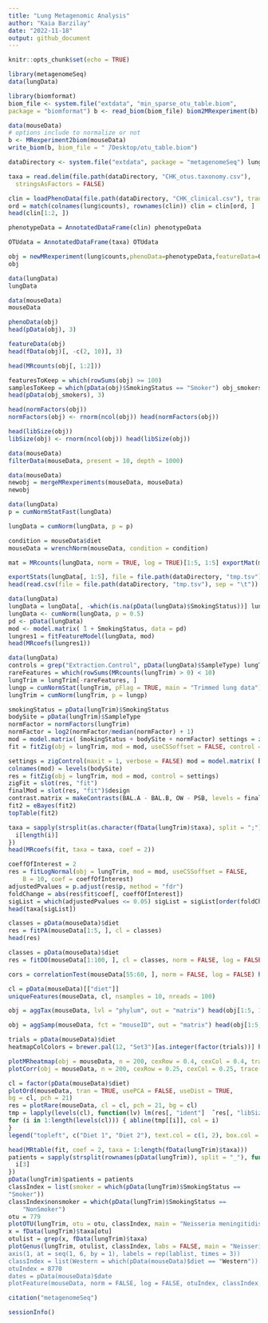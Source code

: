 ```yaml
---
title: "Lung Metagenomic Analysis"
author: "Kaia Barzilay"
date: "2022-11-18"
output: github_document
---
```


```r
knitr::opts_chunk$set(echo = TRUE)
```

```r
library(metagenomeSeq)
data(lungData)
```

```r
library(biomformat)
biom_file <- system.file("extdata", "min_sparse_otu_table.biom",
package = "biomformat") b <- read_biom(biom_file) biom2MRexperiment(b)
```

```r
data(mouseData)
# options include to normalize or not
b <- MRexperiment2biom(mouseData)
write_biom(b, biom_file = " ̃/Desktop/otu_table.biom")
```

```r
dataDirectory <- system.file("extdata", package = "metagenomeSeq") lung = loadMeta(file.path(dataDirectory, "CHK_NAME.otus.count.csv")) dim(lung$counts)
```

```r
taxa = read.delim(file.path(dataDirectory, "CHK_otus.taxonomy.csv"),
  stringsAsFactors = FALSE)
```

```r
clin = loadPhenoData(file.path(dataDirectory, "CHK_clinical.csv"), tran = TRUE)
ord = match(colnames(lung$counts), rownames(clin)) clin = clin[ord, ]
head(clin[1:2, ])
```

```r
phenotypeData = AnnotatedDataFrame(clin) phenotypeData
```

```r
OTUdata = AnnotatedDataFrame(taxa) OTUdata
```

```r
obj = newMRexperiment(lung$counts,phenoData=phenotypeData,featureData=OTUdata)
obj
```

```r
data(lungData)
lungData
```

```r
data(mouseData)
mouseData
```

```r
phenoData(obj)
head(pData(obj), 3)
```

```r
featureData(obj)
head(fData(obj)[, -c(2, 10)], 3)
```

```r
head(MRcounts(obj[, 1:2]))
```

```r
featuresToKeep = which(rowSums(obj) >= 100)
samplesToKeep = which(pData(obj)$SmokingStatus == "Smoker") obj_smokers = obj[featuresToKeep, samplesToKeep] obj_smokers
head(pData(obj_smokers), 3)
```

```r
head(normFactors(obj))
normFactors(obj) <- rnorm(ncol(obj)) head(normFactors(obj))
```

```r
head(libSize(obj))
libSize(obj) <- rnorm(ncol(obj)) head(libSize(obj))
```

```r
data(mouseData)
filterData(mouseData, present = 10, depth = 1000)
```

```r
data(mouseData)
newobj = mergeMRexperiments(mouseData, mouseData)
newobj
```

```r
data(lungData)
p = cumNormStatFast(lungData)
```

```r
lungData = cumNorm(lungData, p = p)
```

```r
condition = mouseData$diet
mouseData = wrenchNorm(mouseData, condition = condition)
```

```r
mat = MRcounts(lungData, norm = TRUE, log = TRUE)[1:5, 1:5] exportMat(mat, file = file.path(dataDirectory, "tmp.tsv"))
```

```r
exportStats(lungData[, 1:5], file = file.path(dataDirectory, "tmp.tsv"))
head(read.csv(file = file.path(dataDirectory, "tmp.tsv"), sep = "\t"))
```

```r
data(lungData)
lungData = lungData[, -which(is.na(pData(lungData)$SmokingStatus))] lungData = filterData(lungData, present = 30, depth = 1)
lungData <- cumNorm(lungData, p = 0.5)
pd <- pData(lungData)
mod <- model.matrix( ̃1 + SmokingStatus, data = pd)
lungres1 = fitFeatureModel(lungData, mod)
head(MRcoefs(lungres1))
```

```r
data(lungData)
controls = grep("Extraction.Control", pData(lungData)$SampleType) lungTrim = lungData[, -controls]
rareFeatures = which(rowSums(MRcounts(lungTrim) > 0) < 10)
lungTrim = lungTrim[-rareFeatures, ]
lungp = cumNormStat(lungTrim, pFlag = TRUE, main = "Trimmed lung data")
lungTrim = cumNorm(lungTrim, p = lungp)
```

```r
smokingStatus = pData(lungTrim)$SmokingStatus
bodySite = pData(lungTrim)$SampleType
normFactor = normFactors(lungTrim)
normFactor = log2(normFactor/median(normFactor) + 1)
mod = model.matrix( ̃smokingStatus + bodySite + normFactor) settings = zigControl(maxit = 10, verbose = TRUE)
fit = fitZig(obj = lungTrim, mod = mod, useCSSoffset = FALSE, control = settings)
```

```r
settings = zigControl(maxit = 1, verbose = FALSE) mod = model.matrix( ̃bodySite)
colnames(mod) = levels(bodySite)
res = fitZig(obj = lungTrim, mod = mod, control = settings)
zigFit = slot(res, "fit")
finalMod = slot(res, "fit")$design
contrast.matrix = makeContrasts(BAL.A - BAL.B, OW - PSB, levels = finalMod) fit2 = contrasts.fit(zigFit, contrast.matrix)
fit2 = eBayes(fit2)
topTable(fit2)
```

```r
taxa = sapply(strsplit(as.character(fData(lungTrim)$taxa), split = ";"), function(i) {
  i[length(i)]
})
head(MRcoefs(fit, taxa = taxa, coef = 2))
```
 
```r
coeffOfInterest = 2
res = fitLogNormal(obj = lungTrim, mod = mod, useCSSoffset = FALSE,
    B = 10, coef = coeffOfInterest)
adjustedPvalues = p.adjust(res$p, method = "fdr")
foldChange = abs(res$fit$coef[, coeffOfInterest])
sigList = which(adjustedPvalues <= 0.05) sigList = sigList[order(foldChange[sigList])]
head(taxa[sigList])
```

```r
classes = pData(mouseData)$diet
res = fitPA(mouseData[1:5, ], cl = classes)
head(res)
```

```r
classes = pData(mouseData)$diet
res = fitDO(mouseData[1:100, ], cl = classes, norm = FALSE, log = FALSE) head(res)
```

```r
cors = correlationTest(mouseData[55:60, ], norm = FALSE, log = FALSE) head(cors)
```

```r
cl = pData(mouseData)[["diet"]]
uniqueFeatures(mouseData, cl, nsamples = 10, nreads = 100)
```

```r
obj = aggTax(mouseData, lvl = "phylum", out = "matrix") head(obj[1:5, 1:5])
```

```r
obj = aggSamp(mouseData, fct = "mouseID", out = "matrix") head(obj[1:5, 1:5])
```

```r
trials = pData(mouseData)$diet
heatmapColColors = brewer.pal(12, "Set3")[as.integer(factor(trials))] heatmapCols = colorRampPalette(brewer.pal(9, "RdBu"))(50)
```

```r
plotMRheatmap(obj = mouseData, n = 200, cexRow = 0.4, cexCol = 0.4, trace = "none", col = heatmapCols, ColSideColors = heatmapColColors)
plotCorr(obj = mouseData, n = 200, cexRow = 0.25, cexCol = 0.25, trace = "none", dendrogram = "none", col = heatmapCols)
```

```r
cl = factor(pData(mouseData)$diet)
plotOrd(mouseData, tran = TRUE, usePCA = FALSE, useDist = TRUE,
bg = cl, pch = 21)
res = plotRare(mouseData, cl = cl, pch = 21, bg = cl)
tmp = lapply(levels(cl), function(lv) lm(res[, "ident"]  ̃ res[, "libSize"] - 1, subset = cl == lv))
for (i in 1:length(levels(cl))) { abline(tmp[[i]], col = i)
}
legend("topleft", c("Diet 1", "Diet 2"), text.col = c(1, 2), box.col = NA)
```

```r
head(MRtable(fit, coef = 2, taxa = 1:length(fData(lungTrim)$taxa)))
patients = sapply(strsplit(rownames(pData(lungTrim)), split = "_"), function(i) {
  i[3] 
})
pData(lungTrim)$patients = patients
classIndex = list(smoker = which(pData(lungTrim)$SmokingStatus ==
"Smoker"))
classIndex$nonsmoker = which(pData(lungTrim)$SmokingStatus ==
    "NonSmoker")
otu = 779
plotOTU(lungTrim, otu = otu, classIndex, main = "Neisseria meningitidis")
x = fData(lungTrim)$taxa[otu]
otulist = grep(x, fData(lungTrim)$taxa)
plotGenus(lungTrim, otulist, classIndex, labs = FALSE, main = "Neisseria meningit lablist <- c("S", "NS")
axis(1, at = seq(1, 6, by = 1), labels = rep(lablist, times = 3))
classIndex = list(Western = which(pData(mouseData)$diet == "Western")) classIndex$BK = which(pData(mouseData)$diet == "BK")
otuIndex = 8770
dates = pData(mouseData)$date
plotFeature(mouseData, norm = FALSE, log = FALSE, otuIndex, classIndex, col = dates, sortby = dates, ylab = "Raw reads")
```

```r
citation("metagenomeSeq")
```

```r
sessionInfo()
```
